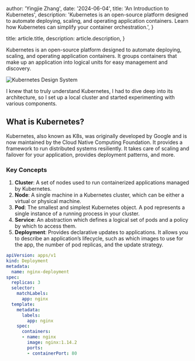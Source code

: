 
  author: 'Yingjie Zhang',
  date: '2024-06-04',
  title: 'An Introduction to Kubernetes',
  description:
    'Kubernetes is an open-source platform designed to automate deploying, scaling, and operating application containers. Learn how Kubernetes can simplify your container orchestration.',
}

  title: article.title,
  description: article.description,
}


Kubernetes is an open-source platform designed to automate deploying, scaling, and operating application containers. It groups containers that make up an application into logical units for easy management and discovery.

<Image src={designSystem} alt="Kubernetes Design System" />

I knew that to truly understand Kubernetes, I had to dive deep into its architecture, so I set up a local cluster and started experimenting with various components.

## What is Kubernetes?

Kubernetes, also known as K8s, was originally developed by Google and is now maintained by the Cloud Native Computing Foundation. It provides a framework to run distributed systems resiliently. It takes care of scaling and failover for your application, provides deployment patterns, and more.

### Key Concepts

1. **Cluster**: A set of nodes used to run containerized applications managed by Kubernetes.
2. **Node**: A single machine in a Kubernetes cluster, which can be either a virtual or physical machine.
3. **Pod**: The smallest and simplest Kubernetes object. A pod represents a single instance of a running process in your cluster.
4. **Service**: An abstraction which defines a logical set of pods and a policy by which to access them.
5. **Deployment**: Provides declarative updates to applications. It allows you to describe an application’s lifecycle, such as which images to use for the app, the number of pod replicas, and the update strategy.

```yml
apiVersion: apps/v1
kind: Deployment
metadata:
  name: nginx-deployment
spec:
  replicas: 3
  selector:
    matchLabels:
      app: nginx
  template:
    metadata:
      labels:
        app: nginx
    spec:
      containers:
      - name: nginx
        image: nginx:1.14.2
        ports:
        - containerPort: 80
```